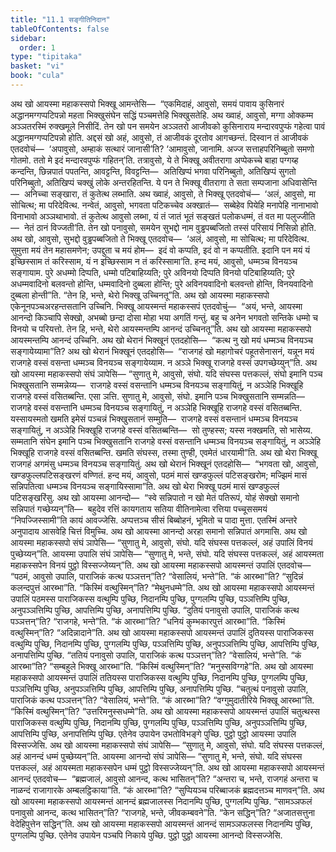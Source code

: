 ```yaml
---
title: "11.1 सङ्गीतिनिदान"
tableOfContents: false
sidebar:
  order: 1
type: "tipitaka"
basket: "vi"
book: "cula"
---
```



<DynamicBreadcrumb />

<Division number="437" book="cula">

<Paragraph number="2176" book="cula">
अथ खो आयस्मा महाकस्सपो भिक्खू आमन्तेसि—  “एकमिदाहं, आवुसो, समयं पावाय कुसिनारं अद्धानमग्गप्पटिपन्नो महता भिक्खुसंघेन सद्धिं पञ्चमत्तेहि भिक्खुसतेहि. अथ ख्वाहं, आवुसो, मग्गा ओक्कम्म अञ्ञतरस्मिं रुक्खमूले निसीदिं.
</Paragraph>

<Paragraph number="2177" book="cula">
तेन खो पन समयेन अञ्ञतरो आजीवको कुसिनाराय मन्दारवपुप्फं गहेत्वा पावं अद्धानमग्गप्पटिपन्नो होति. अद्दसं खो अहं, आवुसो, तं आजीवकं दूरतोव आगच्छन्तं. दिस्वान तं आजीवकं एतदवोचं—  ‘अपावुसो, अम्हाकं सत्थारं जानासी’ति? ‘आमावुसो, जानामि. अज्ज सत्ताहपरिनिब्बुतो समणो गोतमो. ततो मे इदं मन्दारवपुप्फं गहितन्’ति. तत्रावुसो, ये ते भिक्खू अवीतरागा अप्पेकच्चे बाहा पग्गय्ह कन्दन्ति, छिन्नपातं पपतन्ति, आवट्टन्ति, विवट्टन्ति—  अतिखिप्पं भगवा परिनिब्बुतो, अतिखिप्पं सुगतो परिनिब्बुतो, अतिखिप्पं चक्खुं लोके अन्तरहितन्ति. ये पन ते भिक्खू वीतरागा ते सता सम्पजाना अधिवासेन्ति—  अनिच्चा सङ्खारा, तं कुतेत्थ लब्भाति.
</Paragraph>

<Paragraph number="2178" book="cula">
अथ ख्वाहं, आवुसो, ते भिक्खू एतदवोचं—  ‘अलं, आवुसो, मा सोचित्थ; मा परिदेवित्थ. नन्वेतं, आवुसो, भगवता पटिकच्चेव अक्खातं—  सब्बेहेव पियेहि मनापेहि नानाभावो विनाभावो अञ्ञथाभावो. तं कुतेत्थ आवुसो लब्भा, यं तं जातं भूतं सङ्खतं पलोकधम्मं, तं वत मा पलुज्जीति—  नेतं ठानं विज्जती’ति.
</Paragraph>

<Paragraph number="2179" book="cula">
तेन खो पनावुसो, समयेन सुभद्दो नाम वुड्ढपब्बजितो तस्सं परिसायं निसिन्नो होति. अथ खो, आवुसो, सुभद्दो वुड्ढपब्बजितो ते भिक्खू एतदवोच—  ‘अलं, आवुसो, मा सोचित्थ; मा परिदेवित्थ. सुमुत्ता मयं तेन महासमणेन; उपद्दुता च मयं होम—  इदं वो कप्पति, इदं वो न कप्पतीति. इदानि पन मयं यं इच्छिस्साम तं करिस्साम, यं न इच्छिस्साम न तं करिस्सामा’ति. हन्द मयं, आवुसो, धम्मञ्च विनयञ्च सङ्गायाम. पुरे अधम्मो दिप्पति, धम्मो पटिबाहिय्यति; पुरे अविनयो दिप्पति विनयो पटिबाहिय्यति; पुरे अधम्मवादिनो बलवन्तो होन्ति, धम्मवादिनो दुब्बला होन्ति; पुरे अविनयवादिनो बलवन्तो होन्ति, विनयवादिनो दुब्बला होन्ती”ति.
</Paragraph>

<Paragraph number="2180" book="cula">
“तेन हि, भन्ते, थेरो भिक्खू उच्चिनतू”ति. अथ खो आयस्मा महाकस्सपो एकेनूनपञ्चअरहन्तसतानि उच्चिनि. भिक्खू आयस्मन्तं महाकस्सपं एतदवोचुं—  “अयं, भन्ते, आयस्मा आनन्दो किञ्चापि सेक्खो, अभब्बो छन्दा दोसा मोहा भया अगतिं गन्तुं. बहु च अनेन भगवतो सन्तिके धम्मो च विनयो च परियत्तो. तेन हि, भन्ते, थेरो आयस्मन्तम्पि आनन्दं उच्चिनतू”ति. अथ खो आयस्मा महाकस्सपो आयस्मन्तम्पि आनन्दं उच्चिनि.
</Paragraph>

<Paragraph number="2181" book="cula">
अथ खो थेरानं भिक्खूनं एतदहोसि—  “कत्थ नु खो मयं धम्मञ्च विनयञ्च सङ्गायेय्यामा”ति? अथ खो थेरानं भिक्खूनं एतदहोसि—  “राजगहं खो महागोचरं पहूतसेनासनं, यन्नून मयं राजगहे वस्सं वसन्ता धम्मञ्च विनयञ्च सङ्गायेय्याम. न अञ्ञे भिक्खू राजगहे वस्सं उपगच्छेय्युन्”ति.
</Paragraph>

<Paragraph number="2182" book="cula">
अथ खो आयस्मा महाकस्सपो संघं ञापेसि—
</Paragraph>

</Division>
<Division number="438" book="cula">

<Paragraph number="2183" book="cula">
“सुणातु मे, आवुसो, संघो. यदि संघस्स पत्तकल्लं, संघो इमानि पञ्च भिक्खुसतानि सम्मन्नेय्य—  राजगहे वस्सं वसन्तानि धम्मञ्च विनयञ्च सङ्गायितुं, न अञ्ञेहि भिक्खूहि राजगहे वस्सं वसितब्बन्ति. एसा ञत्ति.
</Paragraph>

<Paragraph number="2184" book="cula">
सुणातु मे, आवुसो, संघो. इमानि पञ्च भिक्खुसतानि सम्मन्नति—  राजगहे वस्सं वसन्तानि धम्मञ्च विनयञ्च सङ्गायितुं, न अञ्ञेहि भिक्खूहि राजगहे वस्सं वसितब्बन्ति. यस्सायस्मतो खमति इमेसं पञ्चन्नं भिक्खुसतानं सम्मुति—  राजगहे वस्सं वसन्तानं धम्मञ्च विनयञ्च सङ्गायितुं, न अञ्ञेहि भिक्खूहि राजगहे वस्सं वसितब्बन्ति—  सो तुण्हस्स; यस्स नक्खमति, सो भासेय्य.
</Paragraph>

<Paragraph number="2185" book="cula">
सम्मतानि संघेन इमानि पञ्च भिक्खुसतानि राजगहे वस्सं वसन्तानि धम्मञ्च विनयञ्च सङ्गायितुं, न अञ्ञेहि भिक्खूहि राजगहे वस्सं वसितब्बन्ति. खमति संघस्स, तस्मा तुण्ही, एवमेतं धारयामी”ति.
</Paragraph>

<Paragraph number="2186" book="cula">
अथ खो थेरा भिक्खू राजगहं अगमंसु धम्मञ्च विनयञ्च सङ्गायितुं. अथ खो थेरानं भिक्खूनं एतदहोसि—  “भगवता खो, आवुसो, खण्डफुल्लपटिसङ्खरणं वण्णितं. हन्द मयं, आवुसो, पठमं मासं खण्डफुल्लं पटिसङ्खरोम; मज्झिमं मासं सन्निपतित्वा धम्मञ्च विनयञ्च सङ्गायिस्सामा”ति.
</Paragraph>

<Paragraph number="2187" book="cula">
अथ खो थेरा भिक्खू पठमं मासं खण्डफुल्लं पटिसङ्खरिंसु. अथ खो आयस्मा आनन्दो—  “स्वे सन्निपातो न खो मेतं पतिरूपं, योहं सेक्खो समानो सन्निपातं गच्छेय्यन्”ति—  बहुदेव रत्तिं कायगताय सतिया वीतिनामेत्वा रत्तिया पच्चूससमयं “निपज्जिस्सामी”ति कायं आवज्जेसि. अप्पत्तञ्च सीसं बिब्बोहनं, भूमितो च पादा मुत्ता. एतस्मिं अन्तरे अनुपादाय आसवेहि चित्तं विमुच्चि.
</Paragraph>

</Division>
<Division number="439" book="cula">

<Paragraph number="2188" book="cula">
अथ खो आयस्मा आनन्दो अरहा समानो सन्निपातं अगमासि. अथ खो आयस्मा महाकस्सपो संघं ञापेसि—
</Paragraph>

<Paragraph number="2189" book="cula">
“सुणातु मे, आवुसो, संघो. यदि संघस्स पत्तकल्लं, अहं उपालिं विनयं पुच्छेय्यन्”ति.
</Paragraph>

<Paragraph number="2190" book="cula">
आयस्मा उपालि संघं ञापेसि—
</Paragraph>

<Paragraph number="2191" book="cula">
“सुणातु मे, भन्ते, संघो. यदि संघस्स पत्तकल्लं, अहं आयस्मता महाकस्सपेन विनयं पुट्ठो विस्सज्जेय्यन्”ति.
</Paragraph>

<Paragraph number="2192" book="cula">
अथ खो आयस्मा महाकस्सपो आयस्मन्तं उपालिं एतदवोच—  “पठमं, आवुसो उपालि, पाराजिकं कत्थ पञ्ञत्तन्”ति? “वेसालियं, भन्ते”ति. “कं आरब्भा”ति? “सुदिन्नं कलन्दपुत्तं आरब्भा”ति. “किस्मिं वत्थुस्मिन्”ति? “मेथुनधम्मे”ति. अथ खो आयस्मा महाकस्सपो आयस्मन्तं उपालिं पठमस्स पाराजिकस्स वत्थुम्पि पुच्छि, निदानम्पि पुच्छि, पुग्गलम्पि पुच्छि, पञ्ञत्तिम्पि पुच्छि, अनुपञ्ञत्तिम्पि पुच्छि, आपत्तिम्पि पुच्छि, अनापत्तिम्पि पुच्छि.
</Paragraph>

<Paragraph number="2193" book="cula">
“दुतियं पनावुसो उपालि, पाराजिकं कत्थ पञ्ञत्तन्”ति? “राजगहे, भन्ते”ति. “कं आरब्भा”ति? “धनियं कुम्भकारपुत्तं आरब्भा”ति. “किस्मिं वत्थुस्मिन्”ति? “अदिन्नादाने”ति. अथ खो आयस्मा महाकस्सपो आयस्मन्तं उपालिं दुतियस्स पाराजिकस्स वत्थुम्पि पुच्छि, निदानम्पि पुच्छि, पुग्गलम्पि पुच्छि, पञ्ञत्तिम्पि पुच्छि, अनुपञ्ञत्तिम्पि पुच्छि, आपत्तिम्पि पुच्छि, अनापत्तिम्पि पुच्छि.
</Paragraph>

<Paragraph number="2194" book="cula">
“ततियं पनावुसो उपालि, पाराजिकं कत्थ पञ्ञत्तन्”ति? “वेसालियं, भन्ते”ति. “कं आरब्भा”ति? “सम्बहुले भिक्खू आरब्भा”ति. “किस्मिं वत्थुस्मिन्”ति? “मनुस्सविग्गहे”ति. अथ खो आयस्मा महाकस्सपो आयस्मन्तं उपालिं ततियस्स पाराजिकस्स वत्थुम्पि पुच्छि, निदानम्पि पुच्छि, पुग्गलम्पि पुच्छि, पञ्ञत्तिम्पि पुच्छि, अनुपञ्ञत्तिम्पि पुच्छि, आपत्तिम्पि पुच्छि, अनापत्तिम्पि पुच्छि.
</Paragraph>

<Paragraph number="2195" book="cula">
“चतुत्थं पनावुसो उपालि, पाराजिकं कत्थ पञ्ञत्तन्”ति? “वेसालियं, भन्ते”ति. “कं आरब्भा”ति? “वग्गुमुदातीरिये भिक्खू आरब्भा”ति. “किस्मिं वत्थुस्मिन्”ति? “उत्तरिमनुस्सधम्मे”ति. अथ खो आयस्मा महाकस्सपो आयस्मन्तं उपालिं चतुत्थस्स पाराजिकस्स वत्थुम्पि पुच्छि, निदानम्पि पुच्छि, पुग्गलम्पि पुच्छि, पञ्ञत्तिम्पि पुच्छि, अनुपञ्ञत्तिम्पि पुच्छि, आपत्तिम्पि पुच्छि, अनापत्तिम्पि पुच्छि.
</Paragraph>

<Paragraph number="2196" book="cula">
एतेनेव उपायेन उभतोविभङ्गे पुच्छि. पुट्ठो पुट्ठो आयस्मा उपालि विस्सज्जेसि.
</Paragraph>

</Division>
<Division number="440" book="cula">

<Paragraph number="2197" book="cula">
अथ खो आयस्मा महाकस्सपो संघं ञापेसि—
</Paragraph>

<Paragraph number="2198" book="cula">
“सुणातु मे, आवुसो, संघो. यदि संघस्स पत्तकल्लं, अहं आनन्दं धम्मं पुच्छेय्यन्”ति.
</Paragraph>

<Paragraph number="2199" book="cula">
आयस्मा आनन्दो संघं ञापेसि—
</Paragraph>

<Paragraph number="2200" book="cula">
“सुणातु मे, भन्ते, संघो. यदि संघस्स पत्तकल्लं, अहं आयस्मता महाकस्सपेन धम्मं पुट्ठो विस्सज्जेय्यन्”ति.
</Paragraph>

<Paragraph number="2201" book="cula">
अथ खो आयस्मा महाकस्सपो आयस्मन्तं आनन्दं एतदवोच—  “ब्रह्मजालं, आवुसो आनन्द, कत्थ भासितन्”ति? “अन्तरा च, भन्ते, राजगहं अन्तरा च नाळन्दं राजागारके अम्बलट्ठिकाया”ति. “कं आरब्भा”ति? “सुप्पियञ्च परिब्बाजकं ब्रह्मदत्तञ्च माणवन्”ति. अथ खो आयस्मा महाकस्सपो आयस्मन्तं आनन्दं ब्रह्मजालस्स निदानम्पि पुच्छि, पुग्गलम्पि पुच्छि. “सामञ्ञफलं पनावुसो आनन्द, कत्थ भासितन्”ति? “राजगहे, भन्ते, जीवकम्बवने”ति. “केन सद्धिन्”ति? “अजातसत्तुना वेदेहिपुत्तेन सद्धिन्”ति. अथ खो आयस्मा महाकस्सपो आयस्मन्तं आनन्दं सामञ्ञफलस्स निदानम्पि पुच्छि, पुग्गलम्पि पुच्छि. एतेनेव उपायेन पञ्चपि निकाये पुच्छि. पुट्ठो पुट्ठो आयस्मा आनन्दो विस्सज्जेसि.
</Paragraph>
</Division>